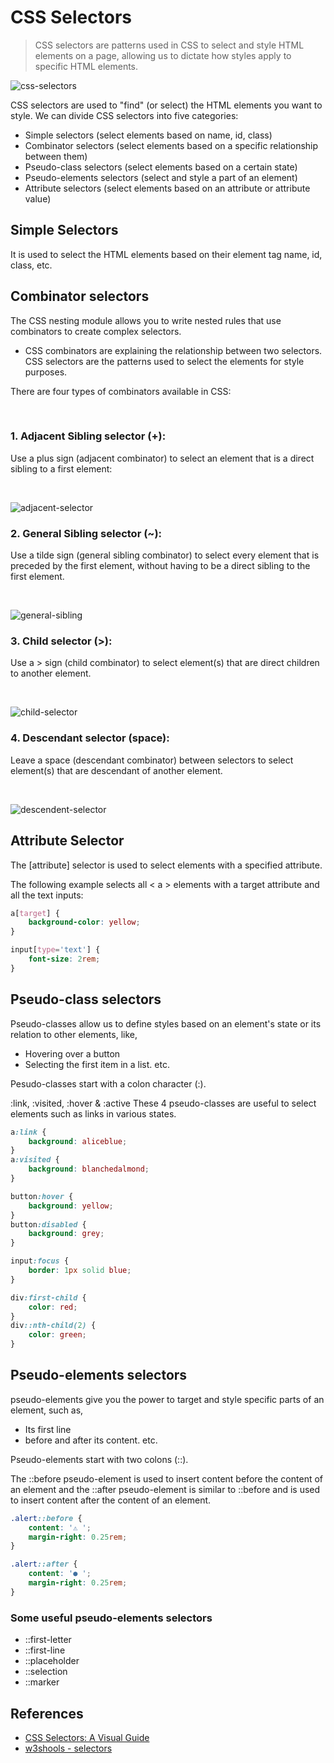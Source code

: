 # CSS Selectors

> CSS selectors are patterns used in CSS to select and style HTML elements on a page, allowing us to dictate how styles apply to specific HTML elements.

![css-selectors](/css-selectors.png)

CSS selectors are used to "find" (or select) the HTML elements you want to style. We can divide CSS selectors into five categories:

-   Simple selectors (select elements based on name, id, class)
-   Combinator selectors (select elements based on a specific relationship between them)
-   Pseudo-class selectors (select elements based on a certain state)
-   Pseudo-elements selectors (select and style a part of an element)
-   Attribute selectors (select elements based on an attribute or attribute value)

## Simple Selectors

It is used to select the HTML elements based on their element tag name, id, class, etc.

## Combinator selectors

The CSS nesting module allows you to write nested rules that use combinators to create complex selectors.

-   CSS combinators are explaining the relationship between two selectors. CSS selectors are the patterns used to select the elements for style purposes.

There are four types of combinators available in CSS:

<br />

### 1. Adjacent Sibling selector (+):

Use a plus sign (adjacent combinator) to select an element that is a direct sibling to a first element:

<br />

![adjacent-selector](/adjacent-selector.png)

### 2. General Sibling selector (~):

Use a tilde sign (general sibling combinator) to select every element that is preceded by the first element, without having to be a direct sibling to the first element.

<br />

![general-sibling](/general-sibling.png)

### 3. Child selector (>):

Use a > sign (child combinator) to select element(s) that are direct children to another element.

<br />

![child-selector](/child-selector.png)

### 4. Descendant selector (space):

Leave a space (descendant combinator) between selectors to select element(s) that are descendant of another element.

<br />

![descendent-selector](/descendent-selector.png)

## Attribute Selector

The [attribute] selector is used to select elements with a specified attribute.

The following example selects all < a > elements with a target attribute and all the text inputs:

```css
a[target] {
    background-color: yellow;
}

input[type='text'] {
    font-size: 2rem;
}
```

## Pseudo-class selectors

Pseudo-classes allow us to define styles based on an element's state or its relation to other elements, like,

-   Hovering over a button
-   Selecting the first item in a list. etc.

Pesudo-classes start with a colon character (:).

<span className="hgl">:link, :visited, :hover & :active</span> These 4 pseudo-classes are useful to select
elements such as links in various states.

```css
a:link {
    background: aliceblue;
}
a:visited {
    background: blanchedalmond;
}

button:hover {
    background: yellow;
}
button:disabled {
    background: grey;
}

input:focus {
    border: 1px solid blue;
}

div:first-child {
    color: red;
}
div::nth-child(2) {
    color: green;
}
```

## Pseudo-elements selectors

pseudo-elements give you the power to target and style specific parts of an element, such as,

-   Its first line
-   before and after its content. etc.

Pseudo-elements start with two colons (::).

The ::before pseudo-element is used to insert content before the content of an element and the ::after pseudo-element is similar to ::before and is used to insert content after the content of an element.

```css
.alert::before {
    content: '⚠️ ';
    margin-right: 0.25rem;
}

.alert::after {
    content: '● ';
    margin-right: 0.25rem;
}
```

### Some useful pseudo-elements selectors

-   ::first-letter
-   ::first-line
-   ::placeholder
-   ::selection
-   ::marker

## References

-   [CSS Selectors: A Visual Guide](https://fffuel.co/css-selectors/)
-   [w3shools - selectors](https://www.w3schools.com/css/css_selectors.asp)
